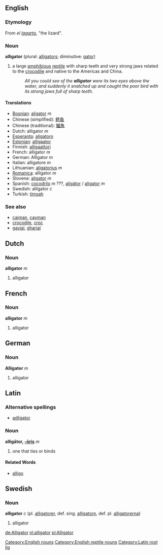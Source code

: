==English==
=== Etymology ===
From {{Sp.}} ''el [[lagarto]]'', "the lizard".

===Noun===
[[Category:English nouns]]
[[Category:English reptile nouns]]
'''alligator''' (plural: [[alligators]]; diminutive: [[gator]])

#a large [[amphibious]] [[reptile]] with sharp teeth and very strong jaws related to the [[crocodile]] and native to the Americas and China.
#:''All you could see of the '''alligator''' were its two eyes above the water, and suddenly it snatched up and caught the poor bird with its strong jaws full of sharp teeth''.

====Translations====
*[[Bosnian]]: [[aligator]] ''m''
*Chinese (simplified): [[鳄鱼]]
*Chinese (traditional): [[鱷魚]]
*Dutch: alligator ''m''
*[[Esperanto]]: [[aligatoro]]
*[[Estonian]]: [[alligaator]]
*Finnish: [[alligaattori]]
*French: alligator ''m''
*German: Alligator ''m''
*Italian: alligatore ''m''
*Lithuanian: [[aligatorius]] ''m''
*[[Romanica]]: alligator ''m''
*Slovene: [[aligator]] ''m''
*Spanish: [[cocodrilo]] ''m'' ???, [[aligátor]] / [[aligator]] ''m''
*Swedish: alligator ''c''
*Turkish: [[timsah]]

===See also===
*[[caiman]], [[cayman]]
*[[crocodile]], [[croc]]
*[[gavial]], [[gharial]]

==Dutch==
===Noun===
'''alligator''' ''m''

#alligator

==French==
===Noun===
'''alligator''' ''m''

#alligator

==German==
===Noun===
'''Alligator''' ''m''

#alligator

==Latin==
===Alternative spellings===
*[[adligator]]

===Noun===
[[Category:Latin root lig]]
'''alligātor, [[Wiktionary Appendix:Latin third declension|-ōris]]''' ''m'' 

#one that ties or binds

====Related Words====
*[[alligo]]

==Swedish==
===Noun===
'''alligator''' ''c'' (pl. [[alligatorer]], def. sing. [[alligatorn]], def. pl. [[alligatorerna]])

#alligator

[[de:Alligator]]
[[nl:alligator]]
[[pl:Alligator]]